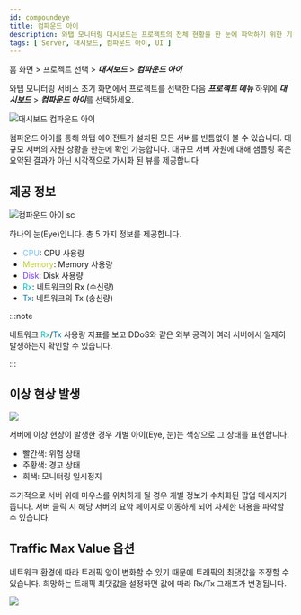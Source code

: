 ```yaml
---
id: compoundeye
title: 컴파운드 아이
description: 와탭 모니터링 대시보드는 프로젝트의 전체 현황을 한 눈에 파악하기 위한 기능을 제공합니다.
tags: [ Server, 대시보드, 컴파운드 아이, UI ]
---
```


홈 화면 > 프로젝트 선택 > ***대시보드*** > ***컴파운드 아이***

와탭 모니터링 서비스 초기 화면에서 프로젝트를 선택한 다음 ***프로젝트 메뉴*** 하위에 ***대시보드*** > ***컴파운드 아이***를 선택하세요.

<!--![](https://img.whatap.io/media/images/Screenshot_2021-03-17_Server_Monitoring1.png) -->
![대시보드 컴파운드 아이](/img/compoundeye-chart.png)

컴파운드 아이를 통해 와탭 에이전트가 설치된 모든 서버를 빈틈없이 볼 수 있습니다. 대규모 서버의 자원 상황을 한눈에 확인 가능합니다. 대규모 서버 자원에 대해 샘플링 혹은 요약된 결과가 아닌 시각적으로 가시화 된 뷰를 제공합니다

## 제공 정보

<!-- ![](https://img.whatap.io/media/user_guide_server/dashboard/1430.png) -->
![컴파운드 아이 sc](/img/compound-eye.png)

하나의 눈(Eye)입니다. 총 5 가지 정보를 제공합니다.
* <font color='73C2FC'>CPU</font>: CPU 사용량
* <font color='C0CA33'>Memory</font>: Memory 사용량
* <font color='7632FF'>Disk</font>: Disk 사용량
* <font color='00BEB8'>Rx</font>: 네트워크의 Rx (수신량)
* <font color='0076AC'>Tx</font>: 네트워크의 Tx (송신량) 

:::note

네트워크 <font color='00BEB8'>Rx</font>/<font color='0076AC'>Tx</font> 사용량 지표를 보고 DDoS와 같은 외부 공격이 여러 서버에서 일제히 발생하는지 확인할 수 있습니다.

:::

## 이상 현상 발생

![](https://img.whatap.io/media/images/Screenshot.png)

서버에 이상 현상이 발생한 경우 개별 아이(Eye, 눈)는 색상으로 그 상태를 표현합니다.
* <span class='ov10'>빨간색</span>: 위험 상태
* <span class='wer'>주황색</span>: 경고 상태
* <span class='mstop'>회색</span>: 모니터링 일시정지

추가적으로 서버 위에 마우스를 위치하게 될 경우 개별 정보가 수치화된 팝업 메시지가 뜹니다. 서버 클릭 시 해당 서버의 요약 페이지로 이동하게 되어 자세한 내용을 파악할 수 있습니다.

## Traffic Max Value 옵션

네트워크 환경에 따라 트래픽 양이 변화할 수 있기 때문에 트래픽의 최댓값을 조정할 수 있습니다. 희망하는 트래픽 최댓값을 설정하면 값에 따라 Rx/Tx 그래프가 변경됩니다.

![](https://img.whatap.io/media/images/Screenshot_2021-03-17_server_14861_-_Server_Monitoring6.png)